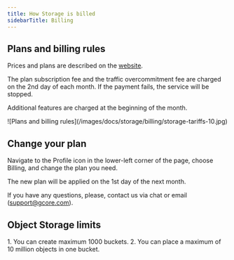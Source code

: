 ---
title: How Storage is billed
sidebarTitle: Billing
---

## Plans and billing rules

Prices and plans are described on the [website](https://gcore.com/pricing/storage).

The plan subscription fee and the traffic overcommitment fee are charged on the 2nd day of each month. If the payment fails, the service will be stopped.

Additional features are charged at the beginning of the month.


<Frame>![Plans and billing rules](/images/docs/storage/billing/storage-tariffs-10.jpg)</Frame>



## Change your plan

Navigate to the Profile icon in the lower-left corner of the page, choose Billing, and change the plan you need. 

The new plan will be applied on the 1st day of the next month.

If you have any questions, please, contact us via chat or email ([support@gcore.com](mailto:support@gcore.com)).

## Object Storage limits

1\. You can create maximum 1000 buckets. 2\. You can place a maximum of 10 million objects in one bucket.